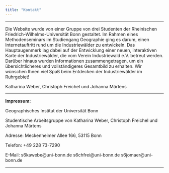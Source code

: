 ```yaml
---
title: "Kontakt"
---
```


***

Die Website wurde von einer Gruppe von drei Studenten der Rheinischen Friedrich-Wilhelms-Universität Bonn gestaltet. Im Rahmen eines Methodenseminars im Studiengang Geographie ging es darum, einen Internetauftritt rund um die Industriewälder zu entwickeln. Das Hauptaugenmerk lag dabei auf der Entwicklung einer neuen, interaktiven Karte der Industriewälder, die vom Verein Industriewald e.V. betreut werden. Darüber hinaus wurden Informationen zusammengetragen, um ein übersichtlicheres und vollständigeres Gesamtbild zu erhalten. Wir wünschen Ihnen viel Spaß beim Entdecken der Industriewälder im Ruhrgebiet!

Katharina Weber, Christoph Freichel und Johanna Märtens 

***

**Impressum:**

Geographisches Institut der Universität Bonn

Studentische Arbeitsgruppe von Katharina Weber, Christoph Freichel und Johanna Märtens

Adresse: Meckenheimer Allee 166, 53115 Bonn

Telefon: +49 228 73-7290

E-Mail: s6kawebe@uni-bonn.de s6chfrei@uni-bonn.de s6jomaer@uni-bonn.de

***